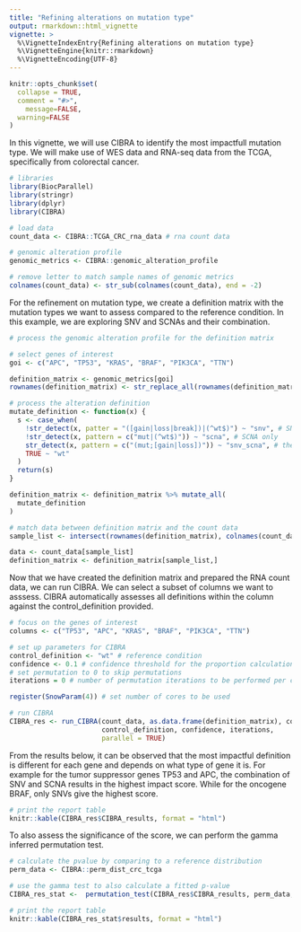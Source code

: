 ```yaml
---
title: "Refining alterations on mutation type"
output: rmarkdown::html_vignette
vignette: >
  %\VignetteIndexEntry{Refining alterations on mutation type}
  %\VignetteEngine{knitr::rmarkdown}
  %\VignetteEncoding{UTF-8}
---
```


```r
knitr::opts_chunk$set(
  collapse = TRUE,
  comment = "#>",
    message=FALSE, 
  warning=FALSE
)
```

In this vignette, we will use CIBRA to identify the most impactfull mutation type.
We will make use of WES data and RNA-seq data from the TCGA, specifically from colorectal cancer.

```r
# libraries
library(BiocParallel)
library(stringr)
library(dplyr)
library(CIBRA)
```

```r
# load data
count_data <- CIBRA::TCGA_CRC_rna_data # rna count data

# genomic alteration profile
genomic_metrics <- CIBRA::genomic_alteration_profile

# remove letter to match sample names of genomic metrics
colnames(count_data) <- str_sub(colnames(count_data), end = -2)
```

For the refinement on mutation type, we create a definition matrix with the mutation types we want to assess compared to the reference condition. In this example, we are exploring SNV and SCNAs and their combination.

```r
# process the genomic alteration profile for the definition matrix

# select genes of interest
goi <- c("APC", "TP53", "KRAS", "BRAF", "PIK3CA", "TTN")

definition_matrix <- genomic_metrics[goi]
rownames(definition_matrix) <- str_replace_all(rownames(definition_matrix), "-", ".")

# process the alteration definition
mutate_definition <- function(x) {
  s <- case_when(
    !str_detect(x, patter = "([gain|loss|break])|(^wt$)") ~ "snv", # SNV only
    !str_detect(x, pattern = c("mut|(^wt$)")) ~ "scna", # SCNA only
    str_detect(x, pattern = c("(mut;[gain|loss])")) ~ "snv_scna", # the combination
    TRUE ~ "wt"
  )
  return(s)
}

definition_matrix <- definition_matrix %>% mutate_all(
  mutate_definition
)

# match data between definition matrix and the count data
sample_list <- intersect(rownames(definition_matrix), colnames(count_data))

data <- count_data[sample_list]
definition_matrix <- definition_matrix[sample_list,]
```

Now that we have created the definition matrix and prepared the RNA count data, we can run CIBRA. 
We can select a subset of columns we want to asssess. CIBRA automatically assesses all definitions within the column against the control_definition provided. 

```r
# focus on the genes of interest
columns <- c("TP53", "APC", "KRAS", "BRAF", "PIK3CA", "TTN")

# set up parameters for CIBRA
control_definition <- "wt" # reference condition
confidence <- 0.1 # confidence threshold for the proportion calculation
# set permutation to 0 to skip permutations
iterations = 0 # number of permutation iterations to be performed per condition

register(SnowParam(4)) # set number of cores to be used

# run CIBRA
CIBRA_res <- run_CIBRA(count_data, as.data.frame(definition_matrix), columns, 
                       control_definition, confidence, iterations, 
                       parallel = TRUE)
```

From the results below, it can be observed that the most impactful definition is different for each gene and depends on what type of gene it is. For example for the tumor suppressor genes TP53 and APC, the combination of SNV and SCNA results in the highest impact score. While for the oncogene BRAF, only SNVs give the highest score.
```r
# print the report table
knitr::kable(CIBRA_res$CIBRA_results, format = "html")
```

To also assess the significance of the score, we can perform the gamma inferred permutation test.

```r
# calculate the pvalue by comparing to a reference distribution
perm_data <- CIBRA::perm_dist_crc_tcga

# use the gamma test to also calculate a fitted p-value
CIBRA_res_stat <-  permutation_test(CIBRA_res$CIBRA_results, perm_data, test = "gamma")

# print the report table
knitr::kable(CIBRA_res_stat$results, format = "html")
```

